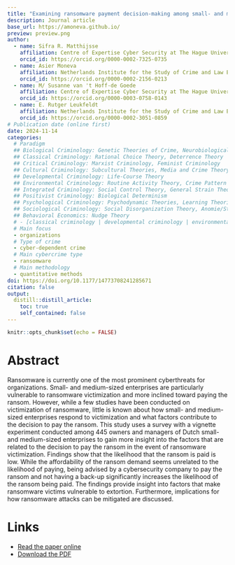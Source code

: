 ```yaml
---
title: "Examining ransomware payment decision-making among small- and medium-sized enterprises"
description: Journal article
base_url: https://amoneva.github.io/
preview: preview.png
author:
  - name: Sifra R. Matthijsse
    affiliation: Centre of Expertise Cyber Security at The Hague University of Applied Sciences
    orcid_id: https://orcid.org/0000-0002-7325-0735
  - name: Asier Moneva
    affiliation: Netherlands Institute for the Study of Crime and Law Enforcement (NSCR) & Centre of Expertise Cyber Security at The Hague University of Applied Sciences
    orcid_id: https://orcid.org/0000-0002-2156-0213
  - name: M/ Susanne van 't Hoff-de Goede
    affiliation: Centre of Expertise Cyber Security at The Hague University of Applied Sciences
    orcid_id: https://orcid.org/0000-0003-0758-0143
  - name: E. Rutger Leukfeldt
    affiliation: Netherlands Institute for the Study of Crime and Law Enforcement (NSCR) & Centre of Expertise Cyber Security at The Hague University of Applied Sciences & Institute of Security and Global Affairs and Institute of Criminal Law and Criminology at Leiden University
    orcid_id: https://orcid.org/0000-0002-3051-0859
# Publication date (online first)
date: 2024-11-14
categories:
  # Paradigm
  ## Biological Criminology: Genetic Theories of Crime, Neurobiological Theories
  ## Classical Criminology: Rational Choice Theory, Deterrence Theory
  ## Critical Criminology: Marxist Criminology, Feminist Criminology
  ## Cultural Criminology: Subcultural Theories, Media and Crime Theory
  ## Developmental Criminology: Life-Course Theory
  ## Environmental Criminology: Routine Activity Theory, Crime Pattern Theory, Situational Crime Prevention
  ## Integrated Criminology: Social Control Theory, General Strain Theory
  ## Positivist Criminology: Biological Determinism
  ## Psychological Criminology: Psychodynamic Theories, Learning Theories, Criminal Expertise Paradigm
  ## Sociological Criminology: Social Disorganization Theory, Anomie/Strain Theory, Social Learning Theories
  ## Behavioral Economics: Nudge Theory
  # - [classical criminology | developmental criminology | environmental criminology | sociological criminology | cultural criminology | behavioral economics]
  # Main focus
  - organizations
  # Type of crime
  - cyber-dependent crime
  # Main cybercrime type
  - ransomware
  # Main methodology
  - quantitative methods
doi: https://doi.org/10.1177/14773708241285671
citation: false
output:
  distill::distill_article:
    toc: true
    self_contained: false
---
```


```r
knitr::opts_chunk$set(echo = FALSE)
```

# Abstract

Ransomware is currently one of the most prominent cyberthreats for organizations. Small- and medium-sized enterprises are particularly vulnerable to ransomware victimization and more inclined toward paying the ransom. However, while a few studies have been conducted on victimization of ransomware, little is known about how small- and medium-sized enterprises respond to victimization and what factors contribute to the decision to pay the ransom. This study uses a survey with a vignette experiment conducted among 445 owners and managers of Dutch small- and medium-sized enterprises to gain more insight into the factors that are related to the decision to pay the ransom in the event of ransomware victimization. Findings show that the likelihood that the ransom is paid is low. While the affordability of the ransom demand seems unrelated to the likelihood of paying, being advised by a cybersecurity company to pay the ransom and not having a back-up significantly increases the likelihood of the ransom being paid. The findings provide insight into factors that make ransomware victims vulnerable to extortion. Furthermore, implications for how ransomware attacks can be mitigated are discussed.

# Links

-   [Read the paper online](https://journals.sagepub.com/doi/10.1177/14773708241285671)
-   [Download the PDF](matthijsse_2024_examining-ransomware-payment-decision-making.pdf)
<!-- -   PDF under embargo until 0000-00-00. Contact me to get a copy! -->
<!-- -   [Access the R code](URL) -->
